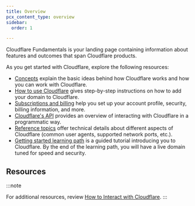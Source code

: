 ```yaml
---
title: Overview
pcx_content_type: overview
sidebar:
  order: 1

---
```



Cloudflare Fundamentals is your landing page containing information about features and outcomes that span Cloudflare products.

As you get started with Cloudflare, explore the following resources:

* [Concepts](/fundamentals/concepts/) explain the basic ideas behind how Cloudflare works and how you can work with Cloudflare.
* [How to use Cloudflare](/fundamentals/setup/) gives step-by-step instructions on how to add your domain to Cloudflare.
* [Subscriptions and billing](/fundamentals/subscriptions-and-billing/) help you set up your account profile, security, billing information, and more.
* [Cloudflare's API](/fundamentals/api/) provides an overview of interacting with Cloudflare in a programmatic way.
* [Reference topics](/fundamentals/reference/) offer technical details about different aspects of Cloudflare (common user agents, supported network ports, etc.).
* [Getting started learning path](/learning-paths/get-started/concepts/) is a guided tutorial introducing you to Cloudflare. By the end of the learning path, you will have a live domain tuned for speed and security.

## Resources

<Render file="cloudflare-resources" />

:::note

For additional resources, review [How to Interact with Cloudflare](/fundamentals/setup/interact-with-cloudflare/). 
:::
